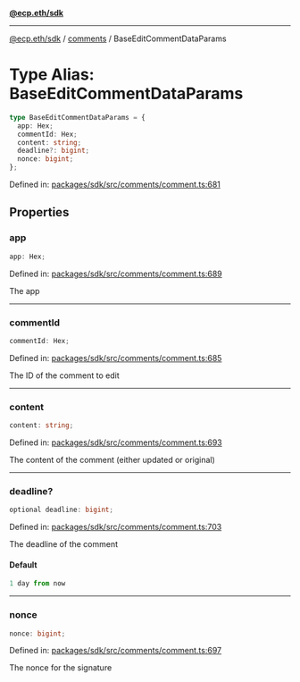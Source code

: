 [**@ecp.eth/sdk**](../../index.mdx)

***

[@ecp.eth/sdk](/sdk-reference/index.mdx) / [comments](/sdk-reference/comments/index.mdx) / BaseEditCommentDataParams

# Type Alias: BaseEditCommentDataParams

```ts
type BaseEditCommentDataParams = {
  app: Hex;
  commentId: Hex;
  content: string;
  deadline?: bigint;
  nonce: bigint;
};
```

Defined in: [packages/sdk/src/comments/comment.ts:681](https://github.com/ecp-eth/comments-monorepo/blob/main/packages/sdk/src/comments/comment.ts#L681)

## Properties

### app

```ts
app: Hex;
```

Defined in: [packages/sdk/src/comments/comment.ts:689](https://github.com/ecp-eth/comments-monorepo/blob/main/packages/sdk/src/comments/comment.ts#L689)

The app

***

### commentId

```ts
commentId: Hex;
```

Defined in: [packages/sdk/src/comments/comment.ts:685](https://github.com/ecp-eth/comments-monorepo/blob/main/packages/sdk/src/comments/comment.ts#L685)

The ID of the comment to edit

***

### content

```ts
content: string;
```

Defined in: [packages/sdk/src/comments/comment.ts:693](https://github.com/ecp-eth/comments-monorepo/blob/main/packages/sdk/src/comments/comment.ts#L693)

The content of the comment (either updated or original)

***

### deadline?

```ts
optional deadline: bigint;
```

Defined in: [packages/sdk/src/comments/comment.ts:703](https://github.com/ecp-eth/comments-monorepo/blob/main/packages/sdk/src/comments/comment.ts#L703)

The deadline of the comment

#### Default

```ts
1 day from now
```

***

### nonce

```ts
nonce: bigint;
```

Defined in: [packages/sdk/src/comments/comment.ts:697](https://github.com/ecp-eth/comments-monorepo/blob/main/packages/sdk/src/comments/comment.ts#L697)

The nonce for the signature
